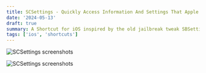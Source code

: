 ```yaml
---
title: SCSettings - Quickly Access Information And Settings That Apple Burried
date: '2024-05-13'
draft: true
summary: A Shortcut for iOS inspired by the old jailbreak tweak SBSettings
tags: ['ios', 'shortcuts']
---
```




![SCSettings screenshots](../../assets/scsetings-hero.png)



![SCSettings screenshots](../../assets/scsettings–screenshots.png)

